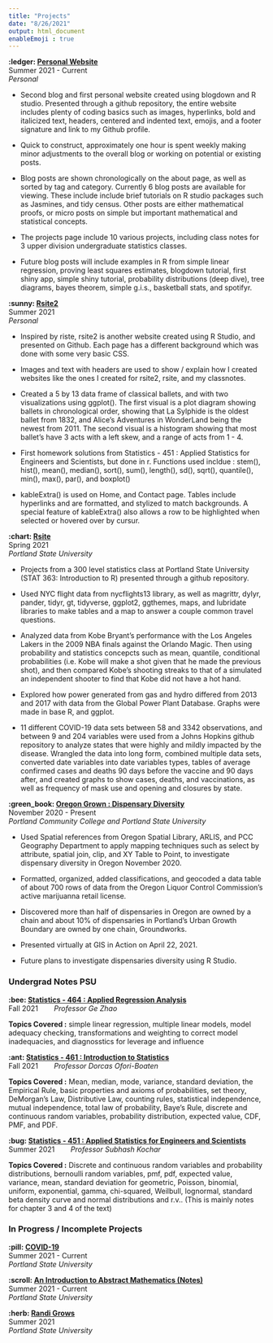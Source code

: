 ```yaml
---
title: "Projects"
date: "8/26/2021"
output: html_document
enableEmoji : true
---
```


**:ledger: [Personal Website](https://rbolt13.github.io/rsite/index.html)** <br> Summer 2021 - Current<br> _Personal_

* Second blog and first personal website created using blogdown and R studio. Presented through a github repository, the entire website includes plenty of coding basics such as images, hyperlinks, bold and italicized text, headers, centered and indented text, emojis, and a footer signature and link to my Github profile. 

* Quick to construct, approximately one hour is spent weekly making minor adjustments to the overall blog or working on potential or existing posts. 

* Blog posts are shown chronologically on the about page, as well as sorted by tag and category. Currently 6 blog posts are available for viewing. These include include brief tutorials on R studio packages such as Jasmines, and tidy census. Other posts are either mathematical proofs, or micro posts on simple but important mathematical and statistical concepts. 

* The projects page include 10 various projects, including class notes for 3 upper division undergraduate statistics classes. 

* Future blog posts will include examples in R from simple linear regression, proving least squares estimates, blogdown tutorial, first shiny app, simple shiny tutorial, probability distributions (deep dive), tree diagrams, bayes theorem, simple g.i.s., basketball stats, and spotifyr. 

**:sunny: [Rsite2](https://rbolt13.github.io/rsite2/)** <br> Summer 2021 <br> _Personal_

* Inspired by riste, rsite2 is another website created using R Studio, and presented on Github. Each page has a different background which was done with some very basic CSS. 

* Images and text with headers are used to show / explain how I created websites like the ones I created for rsite2, rsite, and my classnotes. 

* Created a 5 by 13 data frame of classical ballets, and with two visualizations using ggplot(). The first visual is a plot diagram showing ballets in chronological order, showing that La Sylphide is the oldest ballet from 1832, and Alice's Adventures in WonderLand being the newest from 2011. The second visual is a histogram showing that most ballet's have 3 acts with a left skew, and a range of acts from 1 - 4.

* First homework solutions from Statistics - 451 : Applied Statistics for Engineers and Scientists, but done in r. Functions used incldue : stem(), hist(), mean(), median(), sort(), sum(), length(), sd(), sqrt(), quantile(), min(), max(), par(), and boxplot()

* kableExtra() is used on Home, and Contact page. Tables include hyperlinks and are formatted, and stylized to match backgrounds. A special feature of kableExtra() also allows a row to be highlighted when selected or hovered over by cursur. 

**:chart: [Rsite](https://rbolt13.github.io/rsite/index.html)** <br> Spring 2021 <br> _Portland State University_

* Projects from a 300 level statistics class at Portland State University (STAT 363: Introduction to R) presented through a github repository. 

* Used NYC flight data from nycflights13 library, as well as magrittr, dylyr, pander, tidyr, gt, tidyverse, ggplot2, ggthemes, maps, and lubridate libraries to make tables and a map to answer a couple common travel questions. 

* Analyzed data from Kobe Bryant's performance with the Los Angeles Lakers in the 2009 NBA finals against the Orlando Magic. Then using probability and statistics concepcts such as mean, quantile, conditional probabilities (i.e. Kobe will make a shot given that he made the previous shot), and then compared Kobe's shooting streaks to that of a simulated an independent shooter to find that Kobe did not have a hot hand. 

* Explored how power generated from gas and hydro differed from 2013 and 2017 with data from the Global Power Plant Database. Graphs were made in base R, and ggplot. 

* 11 different COVID-19 data sets between 58 and 3342 observations, and between 9 and 204 variables were used from a Johns Hopkins github repository to analyze states that were highly and mildly impacted by the disease. Wrangled the data into long form, combined multiple data sets, converted date variables into date variables types, tables of average confirmed cases and deaths 90 days before the vaccine and 90 days after, and created graphs to show cases, deaths, and vaccinations, as well as frequency of mask use and opening and closures by state. 

**:green_book: [Oregon Grown : Dispensary Diversity](https://rbolt13.github.io/Oregon-Grown/)** <br> November 2020 - Present <br> _Portland Community College and Portland State University_ 

* Used Spatial references from Oregon Spatial Library, ARLIS,  and PCC Geography Department to apply mapping techniques such as select by attribute, spatial join, clip, and XY Table to Point, to investigate dispensary diversity in Oregon November 2020.

* Formatted, organized, added classifications, and geocoded a data table of about 700 rows of data from the Oregon Liquor Control Commission’s active marijuanna retail license. 

* Discovered more than half of dispensaries in Oregon are owned by a chain and about 10% of dispensaries in Portland’s Urban Growth Boundary are owned by one chain, Groundworks. 

* Presented virtually at GIS in Action on April 22, 2021. 

* Future plans to investigate dispensaries diversity using R Studio. 

### Undergrad Notes PSU

**:bee: [Statistics - 464 : Applied Regression Analysis](https://rbolt13.github.io/stat464/)** <br> Fall 2021 &nbsp;&nbsp;&nbsp;&nbsp;&nbsp;&nbsp;  _Professor Ge Zhao_  

**Topics Covered :** simple linear regression, multiple linear models, model adequacy checking, transformations and weighting to correct model inadequacies, and diagnosstics for leverage and influence 

**:ant: [Statistics - 461 : Introduction to Statistics](https://rbolt13.github.io/stat461/)** <br> Fall 2021 &nbsp;&nbsp;&nbsp;&nbsp;&nbsp;&nbsp; _Professor Dorcas Ofori-Boaten_

**Topics Covered :** Mean, median, mode, variance, standard deviation, the Empirical Rule, basic properties and axioms of probabilities, set theory, DeMorgan's Law, Distributive Law, counting rules, statistical independence, mutual independence, total law of probability, Baye's Rule, discrete and continuous random variables, probability distribution, expected value, CDF, PMF, and PDF. 

**:bug: [Statistics - 451 : Applied Statistics for Engineers and Scientists](https://rbolt13.github.io/stat451/)** <br> Summer 2021 &nbsp;&nbsp;&nbsp;&nbsp;&nbsp;&nbsp; _Professor Subhash Kochar_

**Topics Covered :** Discrete and continuous random variables and probability distributions, bernoulli random variables, pmf, pdf, expected value, variance, mean, standard deviation for geometric, Poisson, binomial, uniform, exponential, gamma, chi-squared, Weilbull, lognormal, standard beta density curve and normal distributions and r.v.. (This is mainly notes for chapter 3 and 4 of the text)

### In Progress / Incomplete Projects

**:pill: [COVID-19](https://rbolt13.github.io/covid19/)** <br> Summer 2021 - Current<br> _Portland State University_

**:scroll: [An Introduction to Abstract Mathematics (Notes)](https://rbolt13.github.io/itam/)** <br> Summer 2021  - Current <br> _Portland State University_

**:herb: [Randi Grows](https://randigrows.netlify.app/about/)** <br> Summer 2021 <br> _Portland State University_
